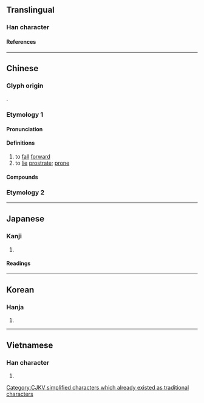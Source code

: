 {{also|僕}}
{{character info}}
==Translingual==
{{ja-forms|仆/[[僕]]|仆/仆|仆/[[僕]]}}

[[Category:CJKV simplified characters which already existed as traditional characters]]

===Han character===
{{Han char|rn=9|rad=人|as=02|sn=4|four=23200|canj=OY|ids=⿰亻卜}}

====References====
{{Han ref|kx=0091.140|dkj=00354|dj=0193.060|hdz=10108.030|uh=4EC6}}

----

==Chinese==
{{zh-forms|alt=扑}}

===Glyph origin===
{{Han etym}}
{{Han compound|人|卜|c1=s|c2=p|ls=psc}}.

===Etymology 1===

====Pronunciation====
{{zh-pron
|m=pū,fù,2nb=variant
|c=fu6,puk1
|c_note=fu6 - literary; puk1 - colloquial
|h=pfs=phuk
|mn=phak
|w=2pheu
|mc=y
|oc=y
|cat=v
}}

====Definitions====
{{zh-hanzi}}

# to [[fall]] [[forward]]
# to [[lie]] [[prostrate]]; [[prone]]

====Compounds====
{{zh-der|仆街|仆地|前仆後繼|偃仆|屢仆屢起|僵仆|前仆後起|仆然|攧攧仆仆|此仆彼起|顛仆|一仆一碌}}

===Etymology 2===
{{zh-see|僕}}

----

==Japanese==

===Kanji===
{{ja-kanji|grade=|rs=人02}}

# {{rfdef|ja|sort=人02}}

====Readings====
{{ja-readings
|goon=ふ, ぼく
|kanon=ふ, ほく
|kun=たお-れる
}}

----

==Korean==

===Hanja===
{{ko-hanja|부}}

# {{rfdef|ko|sort=人02}}

----

==Vietnamese==

===Han character===
{{vi-readings|reading=[[bộc]], [[phó]]|rs=人02}}

# {{rfdef|vi|sort=人02}}
